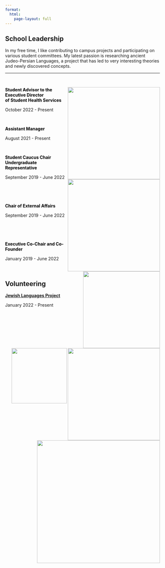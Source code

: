 ```yaml
---
format:
  html:
    page-layout: full
---
```


## School Leadership

In my free time, I like contributing to campus projects and participating on various student committees. My latest passion is researching ancient Judeo-Persian Languages, a project that has led to very interesting theories and newly discovered concepts.

------------------------------------------------------------------------

<br>

<img src="images/student_health_logo.png" fig-align="left" width="300" align="right"/>

::: {.thick style="font-weight: bold; color: black;"}
Student Advisor to the Executive Director <br> of Student Health Services
:::

October 2022 - Present

<br>

<!-- -->

<img src="images/UCEN_logo.png" fig-align="left" width="300" align="right"/>

::: {.thick style="font-weight: bold; color: black;"}
Assistant Manager
:::

August 2021 - Present

<br>

<!-- -->

<img src="images/ucship_logo.jpeg" fig-align="left" width="250" align="right"/>

::: {.thick style="font-weight: bold; color: black;"}
Student Caucus Chair <br> Undergraduate Representative
:::

September 2019 - June 2022

<!-- -->

<br>

<img src="images/SFAC_logo.png" fig-align="left" width="300" align="right"/> <br>

::: {.thick style="font-weight: bold; color: black;"}
Chair of External Affairs
:::

September 2019 - June 2022

<!-- -->

<br>

<img src="images/PS_logo.jpg" fig-align="left" width="180" align="right"/> <br>

::: {.thick style="font-weight: bold; color: black;"}
Executive Co-Chair and Co-Founder
:::

January 2019 - June 2022

<br>

## Volunteering

<img src="images/jewish_lang_logo.webp" fig-align="left" width="400" align="right"/>

::: {.thick style="font-weight: bold; color: black;"}
<a href="https://www.jewishlanguages.org/jewish-language-project" target="_blank"> Jewish Languages Project</a>
:::

January 2022 - Present
